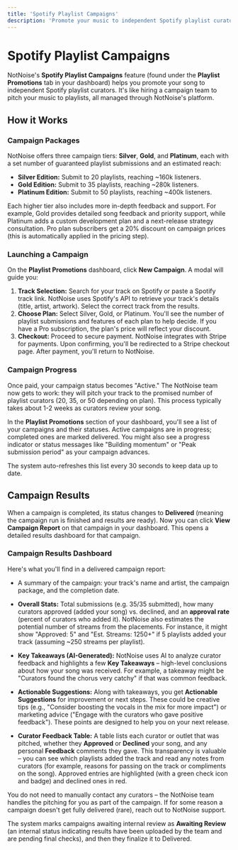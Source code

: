 ```yaml
---
title: 'Spotify Playlist Campaigns'
description: 'Promote your music to independent Spotify playlist curators'
---
```


# Spotify Playlist Campaigns

NotNoise's **Spotify Playlist Campaigns** feature (found under the **Playlist Promotions** tab in your dashboard) helps you promote your song to independent Spotify playlist curators. It's like hiring a campaign team to pitch your music to playlists, all managed through NotNoise's platform.

## How it Works

### Campaign Packages

NotNoise offers three campaign tiers: **Silver**, **Gold**, and **Platinum**, each with a set number of guaranteed playlist submissions and an estimated reach:

- **Silver Edition:** Submit to 20 playlists, reaching ~160k listeners.
- **Gold Edition:** Submit to 35 playlists, reaching ~280k listeners.
- **Platinum Edition:** Submit to 50 playlists, reaching ~400k listeners.

Each higher tier also includes more in-depth feedback and support. For example, Gold provides detailed song feedback and priority support, while Platinum adds a custom development plan and a next-release strategy consultation. Pro plan subscribers get a 20% discount on campaign prices (this is automatically applied in the pricing step).

### Launching a Campaign

On the **Playlist Promotions** dashboard, click **New Campaign**. A modal will guide you:

1. **Track Selection:** Search for your track on Spotify or paste a Spotify track link. NotNoise uses Spotify's API to retrieve your track's details (title, artist, artwork). Select the correct track from the results.
2. **Choose Plan:** Select Silver, Gold, or Platinum. You'll see the number of playlist submissions and features of each plan to help decide. If you have a Pro subscription, the plan's price will reflect your discount.
3. **Checkout:** Proceed to secure payment. NotNoise integrates with Stripe for payments. Upon confirming, you'll be redirected to a Stripe checkout page. After payment, you'll return to NotNoise.

### Campaign Progress

Once paid, your campaign status becomes "Active." The NotNoise team now gets to work: they will pitch your track to the promised number of playlist curators (20, 35, or 50 depending on plan). This process typically takes about 1-2 weeks as curators review your song.

In the **Playlist Promotions** section of your dashboard, you'll see a list of your campaigns and their statuses. Active campaigns are in progress; completed ones are marked delivered. You might also see a progress indicator or status messages like "Building momentum" or "Peak submission period" as your campaign advances.

<Note>
  The system auto-refreshes this list every 30 seconds to keep data up to date.
</Note>

## Campaign Results

When a campaign is completed, its status changes to **Delivered** (meaning the campaign run is finished and results are ready). Now you can click **View Campaign Report** on that campaign in your dashboard. This opens a detailed results dashboard for that campaign.

### Campaign Results Dashboard

Here's what you'll find in a delivered campaign report:

- A summary of the campaign: your track's name and artist, the campaign package, and the completion date.

- **Overall Stats:** Total submissions (e.g. 35/35 submitted), how many curators approved (added your song) vs. declined, and an **approval rate** (percent of curators who added it). NotNoise also estimates the potential number of streams from the placements. For instance, it might show "Approved: 5" and "Est. Streams: 1250+" if 5 playlists added your track (assuming ~250 streams per playlist).

- **Key Takeaways (AI-Generated):** NotNoise uses AI to analyze curator feedback and highlights a few **Key Takeaways** – high-level conclusions about how your song was received. For example, a takeaway might be "Curators found the chorus very catchy" if that was common feedback.

- **Actionable Suggestions:** Along with takeaways, you get **Actionable Suggestions** for improvement or next steps. These could be creative tips (e.g., "Consider boosting the vocals in the mix for more impact") or marketing advice ("Engage with the curators who gave positive feedback"). These points are designed to help you on your next release.

- **Curator Feedback Table:** A table lists each curator or outlet that was pitched, whether they **Approved** or **Declined** your song, and any personal **Feedback** comments they gave. This transparency is valuable – you can see which playlists added the track and read any notes from curators (for example, reasons for passing on the track or compliments on the song). Approved entries are highlighted (with a green check icon and badge) and declined ones in red.

<Note>
  You do not need to manually contact any curators – the NotNoise team handles the pitching for you as part of the campaign. If for some reason a campaign doesn't get fully delivered (rare), reach out to NotNoise support.
</Note>

The system marks campaigns awaiting internal review as **Awaiting Review** (an internal status indicating results have been uploaded by the team and are pending final checks), and then they finalize it to Delivered.
